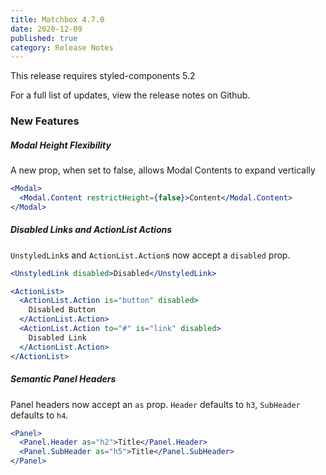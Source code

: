```yaml
---
title: Matchbox 4.7.0
date: 2020-12-09
published: true
category: Release Notes
---
```



<Banner size="small" status="warning" my="700">
  This release requires styled-components 5.2
</Banner>

For a full list of updates, <ExternalLink to="https://github.com/SparkPost/matchbox/releases/tag/v4.7.0">view the release notes on Github</ExternalLink>.

### New Features

##### Modal Height Flexibility

A new prop, when set to false, allows Modal Contents to expand vertically

```jsx
<Modal>
  <Modal.Content restrictHeight={false}>Content</Modal.Content>
</Modal>
```

##### Disabled Links and ActionList Actions

`UnstyledLink`s and `ActionList.Action`s now accept a `disabled` prop.

```jsx
<UnstyledLink disabled>Disabled</UnstyledLink>
```

```jsx
<ActionList>
  <ActionList.Action is="button" disabled>
    Disabled Button
  </ActionList.Action>
  <ActionList.Action to="#" is="link" disabled>
    Disabled Link
  </ActionList.Action>
</ActionList>
```

##### Semantic Panel Headers

Panel headers now accept an `as` prop. `Header` defaults to `h3`, `SubHeader` defaults to `h4`.

```jsx
<Panel>
  <Panel.Header as="h2">Title</Panel.Header>
  <Panel.SubHeader as="h5">Title</Panel.SubHeader>
</Panel>
```
